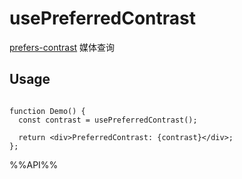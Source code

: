 # usePreferredContrast

[prefers-contrast](https://developer.mozilla.org/en-US/docs/Web/CSS/@media/prefers-contrast) 媒体查询

## Usage

```tsx live

function Demo() {
  const contrast = usePreferredContrast();

  return <div>PreferredContrast: {contrast}</div>;
};

```

%%API%%